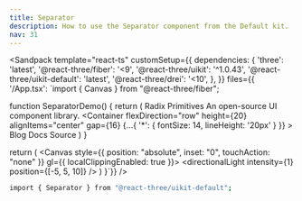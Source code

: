 ```yaml
---
title: Separator
description: How to use the Separator component from the Default kit.
nav: 31
---
```


<Sandpack
  template="react-ts"
  customSetup={{
    dependencies: {
      'three': 'latest',
      '@react-three/fiber': '<9',
      '@react-three/uikit': '^1.0.43',
      '@react-three/uikit-default': 'latest',
      '@react-three/drei': '<10',
    },
  }}
  files={{
    '/App.tsx': `import { Canvas } from "@react-three/fiber";

function SeparatorDemo() {
  return (
    <Container width={300} flexDirection="column">
      <Container flexDirection="column" gap={4}>
        <Text fontSize={14} lineHeight="100%">
          Radix Primitives
        </Text>
        <Text fontSize={14} lineHeight="20px" color={colors.mutedForeground}>
          An open-source UI component library.
        </Text>
      </Container>
      <Separator marginY={16} />
      <Container
        flexDirection="row"
        height={20}
        alignItems="center"
        gap={16}
        {...{ '*': { fontSize: 14, lineHeight: '20px' } }}
      >
        <Text>Blog</Text>
        <Separator orientation="vertical" />
        <Text>Docs</Text>
        <Separator orientation="vertical" />
        <Text>Source</Text>
      </Container>
    </Container>
  )
}

  return (
    <Canvas style={{ position: "absolute", inset: "0", touchAction: "none" }} gl={{ localClippingEnabled: true }}>
      <ambientLight intensity={0.5} />
      <directionalLight intensity={1} position={[-5, 5, 10]} />
      <Fullscreen
        overflow="scroll"
        flexDirection="column"
        alignItems="center"
        padding={32}
      >
        <SeparatorDemo />
      </Fullscreen>
    </Canvas>
  )
}`}}
/>

```bash
import { Separator } from "@react-three/uikit-default";
```